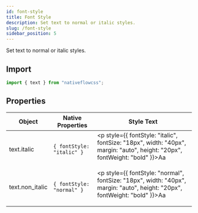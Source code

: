 ```yaml
---
id: font-style
title: Font Style
description: Set text to normal or italic styles.
slug: /font-style
sidebar_position: 5
---
```


Set text to normal or italic styles.

## Import

```js title="src/screens/Component.js"
import { text } from "nativeflowcss";
```

## Properties

| Object          | Native Properties         | Style Text                                                                                         |
| --------------- | ------------------------- | -------------------------------------------------------------------------------------------------- |
| text.italic     | `{ fontStyle: "italic" }` | <p style={{ fontStyle: "italic", fontSize: "18px", width: "40px", margin: "auto", height: "20px", fontWeight: "bold" }}>Aa</p> |
| text.non_italic | `{ fontStyle: "normal" }` | <p style={{ fontStyle: "normal", fontSize: "18px", width: "40px", margin: "auto", height: "20px", fontWeight: "bold" }}>Aa</p> |
